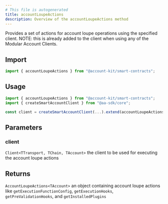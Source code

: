 ```yaml
---
# This file is autogenerated
title: accountLoupeActions
description: Overview of the accountLoupeActions method
---
```


Provides a set of actions for account loupe operations using the specified client.
NOTE: this is already added to the client when using any of the Modular Account Clients.

## Import

```ts
import { accountLoupeActions } from "@account-kit/smart-contracts";
```

## Usage

```ts
import { accountLoupeActions } from "@account-kit/smart-contracts";
import { createSmartAccountClient } from "@aa-sdk/core";

const client = createSmartAccountClient(...).extend(accountLoupeActions);
```

## Parameters

### client

`Client<TTransport, TChain, TAccount>`
the client to be used for executing the account loupe actions

## Returns

`AccountLoupeActions<TAccount>`
an object containing account loupe actions like `getExecutionFunctionConfig`, `getExecutionHooks`, `getPreValidationHooks`, and `getInstalledPlugins`

